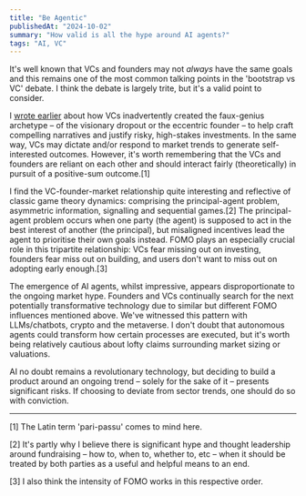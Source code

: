 ```yaml
---
title: "Be Agentic"
publishedAt: "2024-10-02"
summary: "How valid is all the hype around AI agents?"
tags: "AI, VC"
---
```


It's well known that VCs and founders may not *always* have the same goals and this remains one of the most common talking points in the 'bootstrap vs VC' debate. I think the debate is largely trite, but it's a valid point to consider. 

I [wrote earlier](https://t18e.com/blog/visionary-capital) about how VCs inadvertently created the faux-genius archetype – of the visionary dropout or the eccentric founder – to help craft compelling narratives and justify risky, high-stakes investments. In the same way, VCs may dictate and/or respond to market trends to generate self-interested outcomes. However, it's worth remembering that the VCs and founders are reliant on each other and should interact fairly (theoretically) in pursuit of a positive-sum outcome.[1] 

I find the VC-founder-market relationship quite interesting and reflective of classic game theory dynamics: comprising the principal-agent problem, asymmetric information, signalling and sequential games.[2] The principal-agent problem occurs when one party (the agent) is supposed to act in the best interest of another (the principal), but misaligned incentives lead the agent to prioritise their own goals instead. FOMO plays an especially crucial role in this tripartite relationship: VCs fear missing out on investing, founders fear miss out on building, and users don't want to miss out on adopting early enough.[3]

The emergence of AI agents, whilst impressive, appears disproportionate to the ongoing market hype. Founders and VCs continually search for the next potentially transformative technology due to similar but different FOMO influences mentioned above. We've witnessed this pattern with LLMs/chatbots, crypto and the metaverse. I don't doubt that autonomous agents could transform how certain processes are executed, but it's worth being relatively cautious about lofty claims surrounding market sizing or valuations. 

AI no doubt remains a revolutionary technology, but deciding to build a product around an ongoing trend – solely for the sake of it – presents significant risks. If choosing to deviate from sector trends, one should do so with conviction.

---

\[1\] The Latin term 'pari-passu' comes to mind here.

\[2\] It's partly why I believe there is significant hype and thought leadership around fundraising – how to, when to, whether to, etc – when it should be treated by both parties as a useful and helpful means to an end.

\[3\] I also think the intensity of FOMO works in this respective order.
